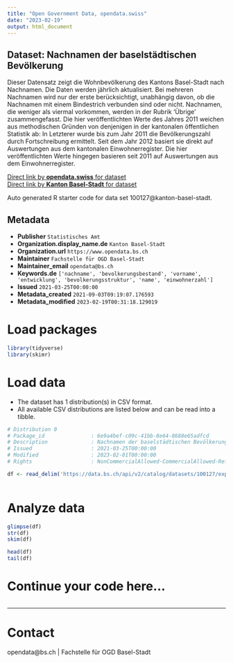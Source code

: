 ```yaml
---
title: "Open Government Data, opendata.swiss"
date: "2023-02-19"
output: html_document
---
```


## Dataset: Nachnamen der baselstädtischen Bevölkerung

Dieser Datensatz zeigt die Wohnbevölkerung des Kantons Basel-Stadt nach Nachnamen. Die Daten werden jährlich aktualisiert. Bei mehreren Nachnamen wird nur der erste berücksichtigt, unabhängig davon, ob die Nachnamen mit einem Bindestrich verbunden sind oder nicht. Nachnamen, die weniger als viermal vorkommen, werden in der Rubrik 'Übrige' zusammengefasst. Die hier veröffentlichten Werte des Jahres 2011 weichen aus methodischen Gründen von denjenigen in der kantonalen öffentlichen Statistik ab: In Letzterer wurde bis zum Jahr 2011 die Bevölkerungszahl durch Fortschreibung ermittelt. Seit dem Jahr 2012 basiert sie direkt auf Auswertungen aus dem kantonalen Einwohnerregister. Die hier veröffentlichten Werte hingegen basieren seit 2011 auf Auswertungen aus dem Einwohnerregister.

[Direct link by **opendata.swiss** for dataset](https://opendata.swiss/de/dataset/nachnamen-der-baselstadtischen-bevolkerung)<br>
[Direct link by **Kanton Basel-Stadt** for dataset](https://data.bs.ch/explore/dataset/100127/)

Auto generated R starter code for data set 100127@kanton-basel-stadt.

## Metadata

- **Publisher** `Statistisches Amt`
- **Organization.display_name.de** `Kanton Basel-Stadt`
- **Organization.url** `https://www.opendata.bs.ch`
- **Maintainer** `Fachstelle für OGD Basel-Stadt`
- **Maintainer_email** `opendata@bs.ch`
- **Keywords.de** `['nachname', 'bevolkerungsbestand', 'vorname', 'entwicklung', 'bevolkerungsstruktur', 'name', 'einwohnerzahl']`
- **Issued** `2021-03-25T00:00:00`
- **Metadata_created** `2021-09-03T09:19:07.176593`
- **Metadata_modified** `2023-02-19T00:31:18.129019`


# Load packages

```r

library(tidyverse)
library(skimr)

```

# Load data

-   The dataset has 1 distribution(s) in CSV format.
-   All available CSV distributions are listed below and can be read into a tibble.

```r

# Distribution 0
# Package_id               : 6e9a4bef-c09c-41bb-8e64-8688e65adfcd
# Description              : Nachnamen der baselstädtischen Bevölkerung (csv)
# Issued                   : 2021-03-25T00:00:00
# Modified                 : 2023-02-01T00:00:00
# Rights                   : NonCommercialAllowed-CommercialAllowed-ReferenceRequired

df <- read_delim('https://data.bs.ch/api/v2/catalog/datasets/100127/exports/csv')



```

# Analyze data

```r

glimpse(df)
str(df)
skim(df)

head(df)
tail(df)

```

# Continue your code here...

```r

```

------------------------------------------------------------------------

# Contact

opendata@bs.ch | Fachstelle für OGD Basel-Stadt

